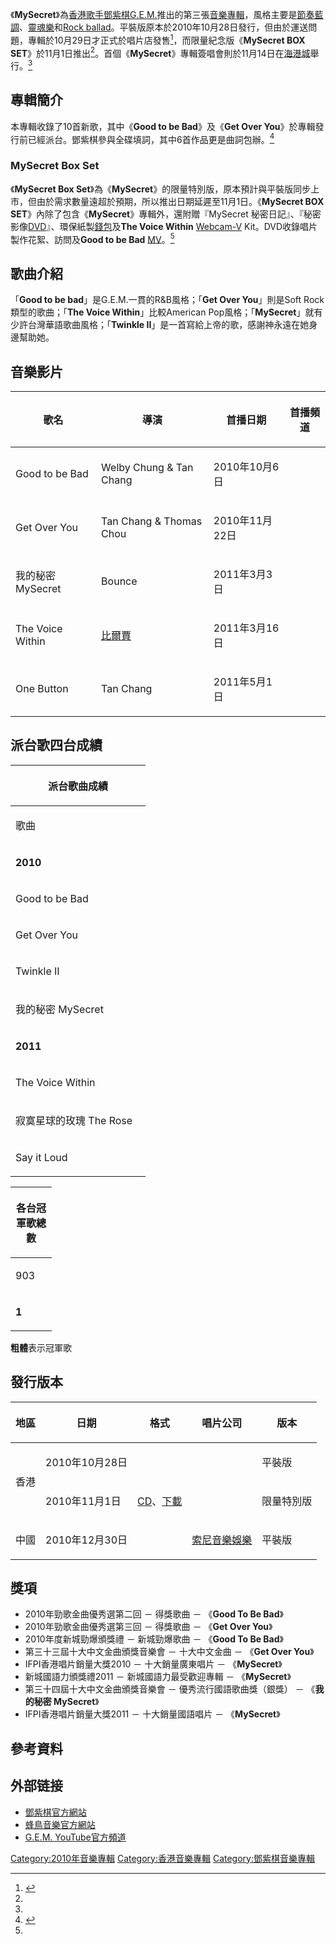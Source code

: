 {{Link style|time=2015-12-13T12:02:43+00:00}}
{{Infobox album <!-- 參見[[維基百科:專題/專輯|維基百科:專題/專輯]] -->
| Name           = MySecret
| Type           = 專輯
| Artist         = [[鄧紫棋|G.E.M.]]
| Cover          = GEM MySecret CD.jpg
| Alt            =
| Released       = 平裝版：2010年10月28日<br/>限量特別版：2010年11月1日<ref name="yt20101028">{{cite web | language =  | publisher =  | title = G.E.M. - MySecret Box Set 限量版預覽 | url = http://www.youtube.com/watch?v=PJLPaZ-HjzQ | author = GEMblog | date = 2010-10-28 | accessdate = 29102010 | archive-date = 2016-08-03 | archive-url = https://web.archive.org/web/20160803204822/https://www.youtube.com/watch?v=PJLPaZ-HjzQ | dead-url = no }}</ref>
| Recorded       = [[洛杉磯|洛杉磯]]、[[香港|香港]]
| Genre          = [[華語流行音樂|華語流行音樂]]、[[粵語流行音樂|粵語流行音樂]]、[[靈魂樂|靈魂樂]]、[[節奏藍調|節奏藍調]]、[[:en:Rock_ballad|Rock ballad]]
| Length         = 42:00
| Label          = {{flagicon|HK}}[[蜂鳥音樂|蜂鳥音樂]]、[[豐華唱片|豐華唱片]]<br>{{flagicon|TWN}}[[台灣索尼音樂娛樂|台灣索尼音樂娛樂]]
| Producer       =
| Reviews        =
| Last album     = [[18...|18...]]<br />（2009年）
| This album     = '''MySecret'''<br />（2010年）
| Next album     = [[Xposed|Xposed]]<br />（2012年）
| Misc =
}}

《'''MySecret'''》為[[香港|香港]][[歌手|歌手]][[鄧紫棋|鄧紫棋]][[G.E.M.|G.E.M.]]推出的第三張[[音樂專輯|音樂專輯]]，風格主要是[[節奏藍調|節奏藍調]]、[[靈魂樂|靈魂樂]]和[[:en:Rock_ballad|Rock ballad]]。平裝版原本於2010年10月28日發行，但由於運送問題，專輯於10月29日才正式於唱片店發售<ref name="fb20101027">{{cite web | language =  | publisher =  | title = <MySecret>出生了…… | url = http://www.facebook.com/photo.php?fbid=10150108885616038 | author = G.E.M. | date = 2010-10-27 | accessdate = 2010-10-29 | archive-date = 2019-02-17 | archive-url = https://web.archive.org/web/20190217072947/https://www.facebook.com/photo.php?fbid=10150108885616038 | dead-url = no }}</ref>，而限量紀念版《'''MySecret BOX SET'''》於11月1日推出<ref name="yt20101028"></ref>。首個《'''MySecret'''》專輯簽唱會則於11月14日在[[海港城|海港城]]舉行。<ref name="fb20101027"></ref>

== 專輯簡介 ==
本專輯收錄了10首新歌，其中《'''Good to be Bad'''》及《'''Get Over You'''》於專輯發行前已經派台。鄧紫棋參與全碟填詞，其中6首作品更是曲詞包辦。<ref name="fb20101016">{{cite web | language =  | publisher =  | title = G.E.M. 2010創作概念專輯<MySecret>封面終於曝光了！ | url = http://www.facebook.com/search/09847007348#!/photo.php?fbid=10150101599456038&set=a.151463276037.145437.13062516037&pid=7422903&id=13062516037 | author = G.E.M. | date = 2010-10-16 | accessdate = 2010-10-19 }}</ref>
{{tracklist
| headline        = CD
| all_lyrics = [[鄧紫棋|G.E.M.]]
| all_arranger = [[Lupo_Groinig|Lupo Groinig]]
|total_length     = 42:00

| title1          = One Button
| music1          = {{hlist|Jade Ell|Mads Haugaard}}
| length1         = 3:45

| title2          = Good to be Bad
| music2          = Peter Roberts
| length2         = 3:49

| title3          = Get Over You
| music3          = {{hlist|Blair Daly|Bridget Benenate|Chris Farren}}
| length3         = 3:57

| title4          = 美好的舊時光 In My Heart
| music4          = {{hlist|Lupo Groinig|G.E.M.}}
| length4         = 4:58

| title5          = 寂寞星球的玫瑰 The Rose
| music5          = G.E.M.
| length5         = 4:46

| title6          = The Voice Within
| music6          = {{hlist|Gabriel Ssezibwa|Rene Prang|Niklas Nielsen|Lars Quang Nielsen}}
| length6         = 3:27

| title7          = 我的秘密 MySecret
| music7          = G.E.M.
| length7         = 4:10

| title8          = 末日The End
| music8          = G.E.M.
| length8         = 4:43

| title9          = Twinkle II
| music9          = {{hlist|Jane Taylor|G.E.M.}}
| length9         = 4:17

| title10         = Say it Loud
| music10         = {{hlist|Lupo Groinig|G.E.M.}}
| length10        = 4:08

}}

=== MySecret Box Set ===
《'''MySecret Box Set'''》為《'''MySecret'''》的限量特別版，原本預計與平裝版同步上市，但由於需求數量遠超於預期，所以推出日期延遲至11月1日。《'''MySecret BOX SET'''》內除了包含《'''MySecret'''》專輯外，還附贈『MySecret 秘密日記』、『秘密影像[[DVD|DVD]]』、環保紙製[[錢包|錢包]]及'''The Voice Within''' [[Webcam-V|Webcam-V]] Kit。DVD收錄唱片製作花絮、訪問及'''Good to be Bad''' [[MV|MV]]。<ref name="yt20101028"></ref>

== 歌曲介紹 ==
「'''Good to be bad'''」是G.E.M.一貫的R&B風格；「'''Get Over You'''」則是Soft Rock類型的歌曲；「'''The Voice Within'''」比較American Pop風格；「'''MySecret'''」就有少許台灣華語歌曲風格；「'''Twinkle II'''」是一首寫給上帝的歌，感謝神永遠在她身邊幫助她。

== 音樂影片 ==
{| class="wikitable"
! 歌名 !! 導演 !! 首播日期 !! 首播頻道 
|-
! Good to be Bad
| Welby Chung & Tan Chang || 2010年10月6日 || {{youtube|2kDKbxPpXYg|MV}}
|-
! Get Over You
| Tan Chang & Thomas Chou || 2010年11月22日 || {{youtube|0TP9n8H29Hs|MV}}
|-
! 我的秘密 MySecret
| Bounce || 2011年3月3日 || {{youtube|8XcmT8-ZByA|MV}}
|-
! The Voice Within
| [[比爾賈|比爾賈]] || 2011年3月16日 || {{youtube|qTYFN_VVTO8|MV}}
|-
! One Button
| Tan Chang || 2011年5月1日 || {{youtube|_LtFhZtTBAk|MV}}

|}

== 派台歌四台成績 ==
{| class="wikitable" cellpadding="1"
|-
! colspan="7" | '''派台歌曲成績'''
|-
| width="200"| 歌曲 || width="50"| 903 || width="50"| RTHK || width="50"| 997 || width="50"| TVB || width="170"| 備註
|-
! colspan="7" | '''2010'''
|-
| Good to be Bad || 8 || 3 || '''1''' || 3 ||
|-
| Get Over You || '''1''' || 3 || 4 || 2 || 
|-
| Twinkle II || - || 2 || 2 || - || 新城國語力：'''1'''
|-
| 我的秘密 MySecret || - || 5 || - || - || 新城國語力：'''1'''<br>音樂先鋒榜：9
|-
! colspan="7" | '''2011'''
|-
| The Voice Within || - || 11 || '''1''' || - || 新城國語力：'''1'''<br>音樂先鋒榜：8
|-
| 寂寞星球的玫瑰 The Rose || - || 3 || - || - || 新城國語力：'''1'''<br>音樂先鋒榜：'''1'''
|-
| Say it Loud || - || - || 2 || - || 
|}
{| class="wikitable" cellpadding="1"
|-
! colspan="7" | '''各台冠軍歌總數'''
|-
| width="50"| 903 || width="50"| RTHK || width="50"| 997 || width="50"| TVB || width="160"| 備註
|-
| '''1''' || '''0''' || '''2''' || '''0''' || '''四台冠軍歌總數：0'''
|}

'''粗體'''表示冠軍歌

==發行版本==
{| class="wikitable sortable plainrowheaders"
|-
!scope="col"|  地區
!scope="col"|  日期
!scope="col"|  格式
!scope="col"|  唱片公司
!scope="col"|  版本
|-
! rowspan=2  | 香港
| 2010年10月28日
| rowspan=3 | [[CDDA|CD]]、[[數位音樂下載|下載]]
| rowspan=2 |{{flatlist|
* [[蜂鳥音樂|蜂鳥音樂]]
* [[豐華唱片|豐華唱片]]}}
|平裝版
|-
| 2010年11月1日
|限量特別版
|-
!scope="row"| 中國
| 2010年12月30日
|[[索尼音樂娛樂|索尼音樂娛樂]]
|平裝版
|}


== 獎項 ==
*2010年勁歌金曲優秀選第二回 － 得獎歌曲 － 《'''Good To Be Bad'''》
*2010年勁歌金曲優秀選第三回 － 得獎歌曲 － 《'''Get Over You'''》
*2010年度新城勁爆頒獎禮 － 新城勁爆歌曲 － 《'''Good To Be Bad'''》
*第三十三屆十大中文金曲頒獎音樂會 － 十大中文金曲 － 《'''Get Over You'''》
*IFPI香港唱片銷量大獎2010 － 十大銷量廣東唱片 － 《'''MySecret'''》
*新城國語力頒獎禮2011 － 新城國語力最受歡迎專輯 － 《'''MySecret'''》
*第三十四屆十大中文金曲頒獎音樂會 － 優秀流行國語歌曲獎（銀獎） － 《'''我的秘密 MySecret'''》
*IFPI香港唱片銷量大獎2011 － 十大銷量國語唱片 － 《'''MySecret'''》

== 參考資料 ==
<div class="references-small">
<references />
</div>

== 外部链接 ==
* [http://www.geteverybodymoving.com/ 鄧紫棋官方網站]{{Wayback|url=http://www.geteverybodymoving.com/ |date=20131224035024 }}
* [http://www.hummingbird.hk/ 蜂鳥音樂官方網站]{{Wayback|url=http://www.hummingbird.hk/ |date=20150801161220 }} 
* [http://www.youtube.com/user/GEMblog G.E.M. YouTube官方頻道]{{Wayback|url=http://www.youtube.com/user/GEMblog |date=20130510232020 }}

{{鄧紫棋}}

[[Category:2010年音樂專輯|Category:2010年音樂專輯]]
[[Category:香港音樂專輯|Category:香港音樂專輯]]
[[Category:鄧紫棋音樂專輯|Category:鄧紫棋音樂專輯]]